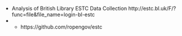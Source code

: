 
- Analysis of British Library ESTC Data Collection http://estc.bl.uk/F/?func=file&file_name=login-bl-estc 
- + https://github.com/ropengov/estc
